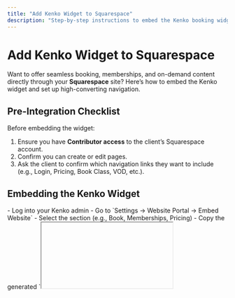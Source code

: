 ```yaml
---
title: "Add Kenko Widget to Squarespace"
description: "Step-by-step instructions to embed the Kenko booking widget into your Squarespace website using the Embed block."
---
```


# Add Kenko Widget to Squarespace

Want to offer seamless booking, memberships, and on-demand content directly through your **Squarespace** site? Here’s how to embed the Kenko widget and set up high-converting navigation.

## Pre-Integration Checklist

Before embedding the widget:

1. Ensure you have **Contributor access** to the client’s Squarespace account.
2. Confirm you can create or edit pages.
3. Ask the client to confirm which navigation links they want to include (e.g., Login, Pricing, Book Class, VOD, etc.).

## Embedding the Kenko Widget

<Steps>
  <Step title="Copy the Widget Embed Code">
    - Log into your Kenko admin
    - Go to `Settings → Website Portal → Embed Website`
    - Select the section (e.g., Book, Memberships, Pricing)
    - Copy the generated `<iframe>` code
  </Step>
  <Step title="Create a New Page in Squarespace">
    - Open Squarespace editor
    - Click the **\+** to create a new blank page
    - Name the page **book**
  </Step>
  <Step title="Add Embed Block">
    - Click **Edit** on the page
    - Add a blank section
    - Add a block → choose **Embed**
    - Click the pencil ✏️ icon → paste the Kenko `<iframe>` code
    - Save changes
  </Step>
  <Step title="Clean Up Navigation">
    - Go to **Pages**
    - Drag the `/book` page to **Not Linked** to hide it from the main nav
  </Step>
</Steps>

<Note>
  Check this video on how to embed website widget to Squarespace website
</Note>

## Using Magic or Static Links

Once embedded, you can use both

- **Static Links**: Predefined URLs like `/login`, `/pricing`, `/videos`
- **Magic Links**: Deep links to specific memberships or offerings (see [Magic Links in Kenko](../website-app/magic-links))

<Note>
  Avoid setting these links to “open in new tab” — it breaks the seamless user experience. Keep all navigation within your domain.
</Note>

## Pro Tips

<Tip>
  Hide generic booking pages and use custom buttons with Magic Links to drive targeted action.
</Tip>

<Tip>
  Use Squarespace’s **External Page** option to build CTA-driven landing pages powered by Kenko links.
</Tip>